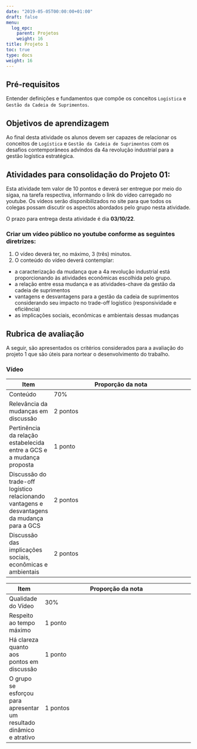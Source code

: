 ```yaml
---
date: "2019-05-05T00:00:00+01:00"
draft: false
menu:
  log_epc:
    parent: Projetos
    weight: 16
title: Projeto 1
toc: true
type: docs
weight: 16
---
```


## Pré-requisitos

Entender definições e fundamentos que compõe os conceitos `Logística` e `Gestão da Cadeia de Suprimentos`. 

## Objetivos de aprendizagem

Ao final desta atividade os alunos devem ser capazes de relacionar os conceitos de `Logística` e `Gestão da Cadeia de Suprimentos` com os desafios contemporâneos advindos da 4a revolução industrial para a gestão logística estratégica. 

## Atividades para consolidação do Projeto 01:

Esta atividade tem valor de 10 pontos e deverá ser entregue por meio do sigaa, na tarefa respectiva, informando o link do vídeo carregado no youtube. Os vídeos serão disponibilizados no site para que todos os colegas possam discutir os aspectos abordados pelo grupo nesta atividade. 

O prazo para entrega desta atividade é dia **03/10/22**. 

### Criar um vídeo público no youtube conforme as seguintes diretrizes:

1. O vídeo deverá ter, no máximo, 3 (três) minutos.
2. O conteúdo do vídeo deverá contemplar:
- a caracterização da mudança que a 4a revolução industrial está proporcionando às atividades econômicas escolhida pelo grupo.
- a relação entre essa mudança e as atividades-chave da gestão da cadeia de suprimentos 
- vantagens e desvantagens para a gestão da cadeia de suprimentos considerando seu impacto no trade-off logístico (responsividade e eficiência)
- as implicações sociais, econômicas e ambientais dessas mudanças

## Rubrica de avaliação

A seguir, são apresentados os critérios considerados para a avaliação do projeto 1 que são úteis para nortear o desenvolvimento do trabalho. 

### Vídeo

|Item|Proporção da nota
|----|-----------------
|Conteúdo |70%
|Relevância da mudanças em discussão|2 pontos
|Pertinência da relação estabelecida entre a GCS e a mudança proposta|1 ponto
|Discussão do trade-off logístico relacionando vantagens e desvantagens da mudança para a GCS|2 pontos
|Discussão das implicações sociais, econômicas e ambientais|2 pontos

|Item|Proporção da nota
|----|-----------------
|Qualidade do Vídeo|30%
|Respeito ao tempo máximo|1 ponto 	 
|Há clareza quanto aos pontos em discussão|1 ponto
|O grupo se esforçou para apresentar um resultado dinâmico e atrativo| 1 pontos

